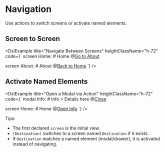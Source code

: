 
# Navigation

Use actions to switch screens or activate named elements.

## Screen to Screen

<DslExample
	title="Navigate Between Screens"
	heightClassName="h-72"
	code={`
screen Home:
	# Home
	@[Go to About](About)

screen About:
	# About
	@[Back to Home](Home)
	`}
/>

## Activate Named Elements

<DslExample
	title="Open a Modal via Action"
	heightClassName="h-72"
	code={`
modal Info:
	# Info
	> Details here
	@[Close](close)

screen Home:
	# Home
	@[Open Info](Info)
	`}
/>

Tips:

- The first declared `screen` is the initial view.
- `(Destination)` switches to a screen named `Destination` if it exists.
- If `Destination` matches a named element (modal/drawer), it is activated instead of navigating.
